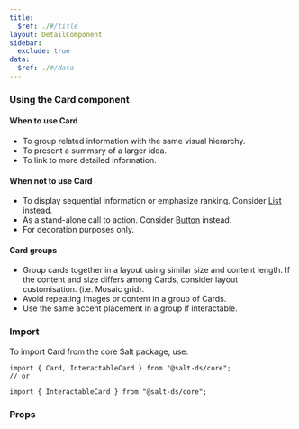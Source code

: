 ```yaml
---
title:
  $ref: ./#/title
layout: DetailComponent
sidebar:
  exclude: true
data:
  $ref: ./#/data
---
```


### Using the Card component

#### When to use Card

- To group related information with the same visual hierarchy.
- To present a summary of a larger idea.
- To link to more detailed information.

#### When not to use Card

- To display sequential information or emphasize ranking. Consider [List](../list) instead.
- As a stand-alone call to action. Consider [Button](../button) instead.
- For decoration purposes only.

#### Card groups

- Group cards together in a layout using similar size and content length. If the content and size differs among Cards, consider layout customisation. (i.e. Mosaic grid).
- Avoid repeating images or content in a group of Cards.
- Use the same accent placement in a group if interactable.

### Import

To import Card from the core Salt package, use:

```
import { Card, InteractableCard } from "@salt-ds/core";
// or

import { InteractableCard } from "@salt-ds/core";
```

### Props

<PropsTable packageName="core" componentName="Card" />
